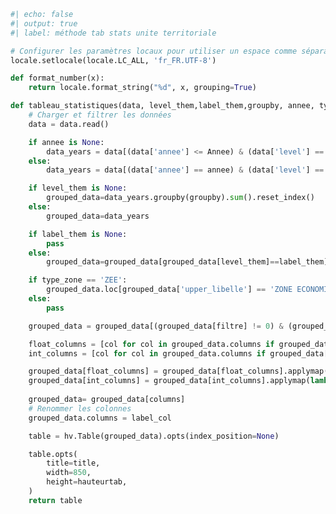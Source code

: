 ```python
#| echo: false
#| output: true
#| label: méthode tab stats unite territoriale

# Configurer les paramètres locaux pour utiliser un espace comme séparateur de milliers
locale.setlocale(locale.LC_ALL, 'fr_FR.UTF-8')

def format_number(x):
    return locale.format_string("%d", x, grouping=True)

def tableau_statistiques(data, level_them,label_them,groupby, annee, type_zone, columns,label_col, title,filtre, hauteurtab=400):
    # Charger et filtrer les données
    data = data.read()

    if annee is None:
        data_years = data[(data['annee'] <= Annee) & (data['level'] == type_zone)]
    else:
        data_years = data[(data['annee'] == annee) & (data['level'] == type_zone)]

    if level_them is None:
        grouped_data=data_years.groupby(groupby).sum().reset_index()
    else:
        grouped_data=data_years

    if label_them is None:
        pass
    else:
        grouped_data=grouped_data[grouped_data[level_them]==label_them]

    if type_zone == 'ZEE':
        grouped_data.loc[grouped_data['upper_libelle'] == 'ZONE ECONOMIQUE EXCLUSIVE (ZEE) DE LA NOUVELLE-CALEDONIE', 'upper_libelle'] = 'Nouvelle-Calédonie'
    else:
        pass

    grouped_data = grouped_data[(grouped_data[filtre] != 0) & (grouped_data[filtre].notna())]

    float_columns = [col for col in grouped_data.columns if grouped_data[col].dtype == 'float64']
    int_columns = [col for col in grouped_data.columns if grouped_data[col].dtype == 'int64']

    grouped_data[float_columns] = grouped_data[float_columns].applymap(lambda x: f"{x:.2f}")
    grouped_data[int_columns] = grouped_data[int_columns].applymap(lambda x: f"{x:.0f}")
    
    grouped_data= grouped_data[columns]
    # Renommer les colonnes
    grouped_data.columns = label_col

    table = hv.Table(grouped_data).opts(index_position=None)

    table.opts(
        title=title,
        width=850,
        height=hauteurtab,
    )
    return table

```
